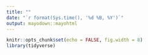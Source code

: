 ```yaml
---
title: ""
date: "`r format(Sys.time(), '%d %B, %Y')`"
output: mayodown::mayohtml
---
```


```r
knitr::opts_chunk$set(echo = FALSE, fig.width = 8)
library(tidyverse)
```


```r

```
